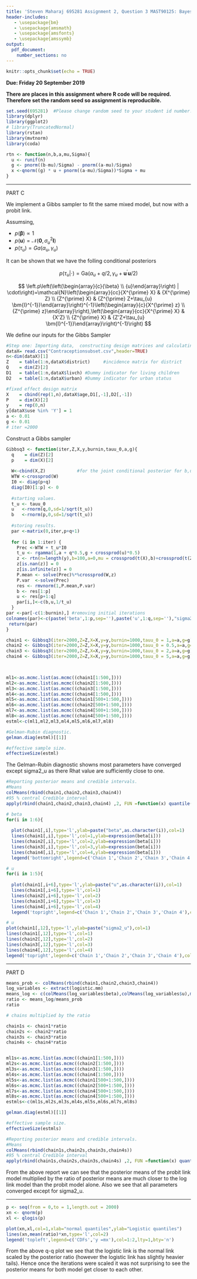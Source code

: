 ```yaml
---
title: 'Steven Maharaj 695281 Assignment 2, Question 3 MAST90125: Bayesian Statistical Learning'
header-includes:
   - \usepackage{bm}
   - \usepackage{amsmath}
   - \usepackage{amsfonts}
   - \usepackage{amssymb}
output: 
  pdf_document:
    number_sections: no
---
```


```r
knitr::opts_chunk$set(echo = TRUE)
```

**Due: Friday 20 September 2019**  
\vspace{5 mm}

**There are places in this assignment where R code will be required. Therefore set the random seed so assignment is reproducible.**

```r
set.seed(695281)  #Please change random seed to your student id number.
library(dplyr)
library(ggplot2)
# library(TruncatedNormal)
library(rstan)
library(mvtnorm)
library(coda)
```


```r
rtn <- function(n,b,a,mu,Sigma){
  u <- runif(n)
  g <- pnorm((b-mu)/Sigma) - pnorm((a-mu)/Sigma)
  x <-qnorm((g) * u + pnorm((a-mu)/Sigma))*Sigma + mu 
}

```

___
PART C

We implement a Gibbs sampler to fit the same mixed model, but now with a probit link.

Assumsing,

 - $p(\bm \beta) \propto 1$
 - $p(\bm u) = \mathcal{N}(\bm 0,\sigma^2_u \bm I)$
 - $p(\tau_u) = Ga(\alpha_u,\gamma_u)$
 
 It can be shown that we have the folling conditional posteriors
 
 $$p\left(\tau_{u} | \cdot\right)=\mathrm{Ga}\left(\alpha_{u}+q / 2, \gamma_{u}+\mathbf{u}^{\prime} \mathbf{u} / 2\right)$$

$$
\left.p\left(\left(\begin{array}{c}{\beta} \\ {u}\end{array}\right) | \cdot\right)=\mathcal{N}\left(\begin{array}{cc}{X^{\prime} X} & {X^{\prime} Z} \\ {Z^{\prime} X} & {Z^{\prime} Z+\tau_{u}  \bm{I}^{-1}}\end{array}\right)^{-1}\left(\begin{array}{c}{X^{\prime} z} \\ {Z^{\prime} z}\end{array}\right),\left(\begin{array}{cc}{X^{\prime} X} & {X'Z} \\ {Z^{\prime} X} & {Z'Z+\tau_{u}  \bm{I}^{-1}}\end{array}\right)^{-1}\right)
$$


We define our inputs for the Gibbs Sampler


```r
#Step one: Importing data,  constructing design matrices and calculating matrix dimensions.
dataX= read.csv("Contraceptionsubset.csv",header=TRUE)
n<-dim(dataX)[1]
Z    = table(1:n,dataX$district)     #incidence matrix for district
Q    = dim(Z)[2]
D1   = table(1:n,dataX$livch) #Dummy indicator for living children
D2   = table(1:n,dataX$urban) #Dummy indicator for urban status

#fixed effect design matrix 
X    = cbind(rep(1,n),dataX$age,D1[,-1],D2[,-1])
P    = dim(X)[2]
y    = rep(0,n)
y[dataX$use %in% 'Y'] = 1
a <- 0.01
g <- 0.01
# iter =2000
```

Construct a Gibbs sampler
```r
Gibbsq3 <- function(iter,Z,X,y,burnin,tauu_0,a,g){
  q    = dim(Z)[2]
  p    = dim(X)[2]
  
  W<-cbind(X,Z)            #for the joint conditional posterior for b,u
  WTW <-crossprod(W)
  I0 <- diag(p+q)
  diag(I0)[1:p] <- 0
  
  #starting values.
  t_u <- tauu_0
  u   <-rnorm(q,0,sd=1/sqrt(t_u))
  b   <-rnorm(p,0,sd=1/sqrt(t_u))
  
  #storing results.
  par <-matrix(0,iter,p+q+1)  
  
  for (i in 1:iter) {
    Prec <-WTW + t_u*I0
    t_u <- rgamma(1,a + q*0.5,g + crossprod(u)*0.5)
    z <- rtn(n=length(y),b=100,a=0,mu = crossprod(t(X),b)+crossprod(t(Z),u),Sigma = 1)*(y==1) + rtn(n=length(y),b=0,a=-100,mu = crossprod(t(X),b)+crossprod(t(Z),u),Sigma = 1)*(y==0) 
    z[is.nan(z)] = 0
    z[is.infinite(z)] = 0
    P.mean <- solve(Prec)%*%crossprod(W,z)
    P.var  <-solve(Prec)
    res <- rmvnorm(1,P.mean,P.var)
    b <- res[1:p]
    u <- res[p+1:q]
    par[i,]<-c(b,u,1/t_u)
  }
par <-par[-c(1:burnin),] #removing initial iterations
colnames(par)<-c(paste('beta',1:p,sep=''),paste('u',1:q,sep=''),"sigma2_u")  
 return(par)
}
```

```r

chain1 <- Gibbsq3(iter=2000,Z=Z,X=X,y=y,burnin=1000,tauu_0 = 1,a=a,g=g)
chain2 <- Gibbsq3(iter=2000,Z=Z,X=X,y=y,burnin=1000,tauu_0 = 0.5,a=a,g=g)
chain3 <- Gibbsq3(iter=2000,Z=Z,X=X,y=y,burnin=1000,tauu_0 = 2,a=a,g=g)
chain4 <- Gibbsq3(iter=2000,Z=Z,X=X,y=y,burnin=1000,tauu_0 = 5,a=a,g=g)

 

ml1<-as.mcmc.list(as.mcmc((chain1[1:500,])))
ml2<-as.mcmc.list(as.mcmc((chain2[1:500,])))
ml3<-as.mcmc.list(as.mcmc((chain3[1:500,])))
ml4<-as.mcmc.list(as.mcmc((chain4[1:500,])))
ml5<-as.mcmc.list(as.mcmc((chain1[500+1:500,])))
ml6<-as.mcmc.list(as.mcmc((chain2[500+1:500,])))
ml7<-as.mcmc.list(as.mcmc((chain4[500+1:500,])))
ml8<-as.mcmc.list(as.mcmc((chain4[500+1:500,])))
estml<-c(ml1,ml2,ml3,ml4,ml5,ml6,ml7,ml8)
```



```r
#Gelman-Rubin diagnostic.
gelman.diag(estml)[[1]]

#effective sample size.
effectiveSize(estml)
```

The Gelman-Rubin diagnostic showns most parameters have converged except sigma2_u as there Rhat value are sufficiently close to one.
```r
#Reporting posterior means and credible intervals.
#Means
colMeans(rbind(chain1,chain2,chain3,chain4)) 
#95 % central Credible interval
apply(rbind(chain1,chain2,chain3,chain4) ,2, FUN =function(x) quantile(x,c(0.025,0.975) ))
```






```r
# beta
for(i in 1:6){
  
  plot(chain1[,i],type='l',ylab=paste("beta",as.character(i)),col=1)
  lines(chain1[,i],type='l',col=1,ylab=expression(beta[i]))
  lines(chain2[,i],type='l',col=2,ylab=expression(beta[i]))
  lines(chain3[,i],type='l',col=3,ylab=expression(beta[i]))
  lines(chain4[,i],type='l',col=4,ylab=expression(beta[i]))
  legend('bottomright',legend=c('Chain 1','Chain 2','Chain 3','Chain 4'),col=1:4,lty=1,bty='n')}
```


```r
# u
for(i in 1:5){
  
  plot(chain1[,i+6],type='l',ylab=paste("u",as.character(i)),col=1)
  lines(chain1[,i+6],type='l',col=1)
  lines(chain2[,i+6],type='l',col=2)
  lines(chain3[,i+6],type='l',col=3)
  lines(chain4[,i+6],type='l',col=4)
  legend('topright',legend=c('Chain 1','Chain 2','Chain 3','Chain 4'),col=1:4,lty=1,bty='n')}
```

```r
# u
plot(chain1[,12],type='l',ylab=paste("sigma2_u"),col=1)
lines(chain1[,12],type='l',col=1)
lines(chain2[,12],type='l',col=2)
lines(chain3[,12],type='l',col=3)
lines(chain4[,12],type='l',col=4)
legend('topright',legend=c('Chain 1','Chain 2','Chain 3','Chain 4'),col=1:4,lty=1,bty='n')
```


___
PART D 
```r
means_prob <- colMeans(rbind(chain1,chain2,chain3,chain4)) 
log_variables <- extract(logistic.mm)
means_log <- c(colMeans(log_variables$beta),colMeans(log_variables$u),mean(log_variables$sigma))
ratio <- means_log/means_prob
ratio
```
```r
# chains multiplied by the ratio

chain1s <- chain1*ratio
chain2s <- chain2*ratio
chain3s <- chain3*ratio
chain4s <- chain4*ratio


ml1s<-as.mcmc.list(as.mcmc((chain1[1:500,])))
ml2s<-as.mcmc.list(as.mcmc((chain2[1:500,])))
ml3s<-as.mcmc.list(as.mcmc((chain3[1:500,])))
ml4s<-as.mcmc.list(as.mcmc((chain4[1:500,])))
ml5s<-as.mcmc.list(as.mcmc((chain1[500+1:500,])))
ml6s<-as.mcmc.list(as.mcmc((chain2[500+1:500,])))
ml7s<-as.mcmc.list(as.mcmc((chain4[500+1:500,])))
ml8s<-as.mcmc.list(as.mcmc((chain4[500+1:500,])))
estmls<-c(ml1s,ml2s,ml3s,ml4s,ml5s,ml6s,ml7s,ml8s)
```

```r
gelman.diag(estml)[[1]]

#effective sample size.
effectiveSize(estmls)
```

```r
#Reporting posterior means and credible intervals.
#Means
colMeans(rbind(chain1s,chain2s,chain3s,chain4s)) 
#95 % central Credible interval
apply(rbind(chain1s,chain2s,chain3s,chain4s) ,2, FUN =function(x) quantile(x,c(0.025,0.975) ))
```

From the above report we can see that the posterior means of the probit link model multiplied by the ratio of posterior means are much closer to the log link model than the probit model alone. Also we see that all parameters converged except for sigma2_u.


___
```r
p <- seq(from = 0,to = 1,length.out = 2000)
xn <- qnorm(p)
xl <- qlogis(p)

plot(xn,xl,col=1,xlab="normal quantiles",ylab="Logistic quantiles")
lines(xn,mean(ratio)*xn,type='l',col=2)
legend('topleft',legend=c('CDFs','y =mx'),col=1:2,lty=1,bty='n')
```

From the above q-q plot we see that the logistic link is the normal link scaled by the posterior ratio (however the logistic link has slightly heavier tails). Hence once the iterations were scaled it was not surprising to see the posterior means for both model get closer to each other.  